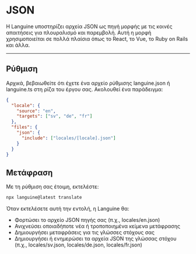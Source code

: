 # JSON

Η Languine υποστηρίζει αρχεία JSON ως πηγή μορφής με τις κοινές απαιτήσεις για πλουραλισμό και παρεμβολή. Αυτή η μορφή χρησιμοποιείται σε πολλά πλαίσια όπως το React, το Vue, το Ruby on Rails και άλλα.


---


## Ρύθμιση

Αρχικά, βεβαιωθείτε ότι έχετε ένα αρχείο ρύθμισης languine.json ή languine.ts στη ρίζα του έργου σας. Ακολουθεί ένα παράδειγμα:

```json
{
  "locale": {
    "source": "en",
    "targets": ["sv", "de", "fr"]
  },
  "files": {
    "json": {
      "include": ["locales/[locale].json"]
    }
  }
}

```

## Μετάφραση

Με τη ρύθμιση σας έτοιμη, εκτελέστε:

```bash
npx languine@latest translate
```

Όταν εκτελέσετε αυτή την εντολή, η Languine θα:

- Φορτώσει το αρχείο JSON πηγής σας (π.χ., locales/en.json)
- Ανιχνεύσει οποιαδήποτε νέα ή τροποποιημένα κείμενα μετάφρασης
- Δημιουργήσει μεταφράσεις για τις γλώσσες στόχους σας
- Δημιουργήσει ή ενημερώσει τα αρχεία JSON της γλώσσας στόχου (π.χ., locales/sv.json, locales/de.json, locales/fr.json)
